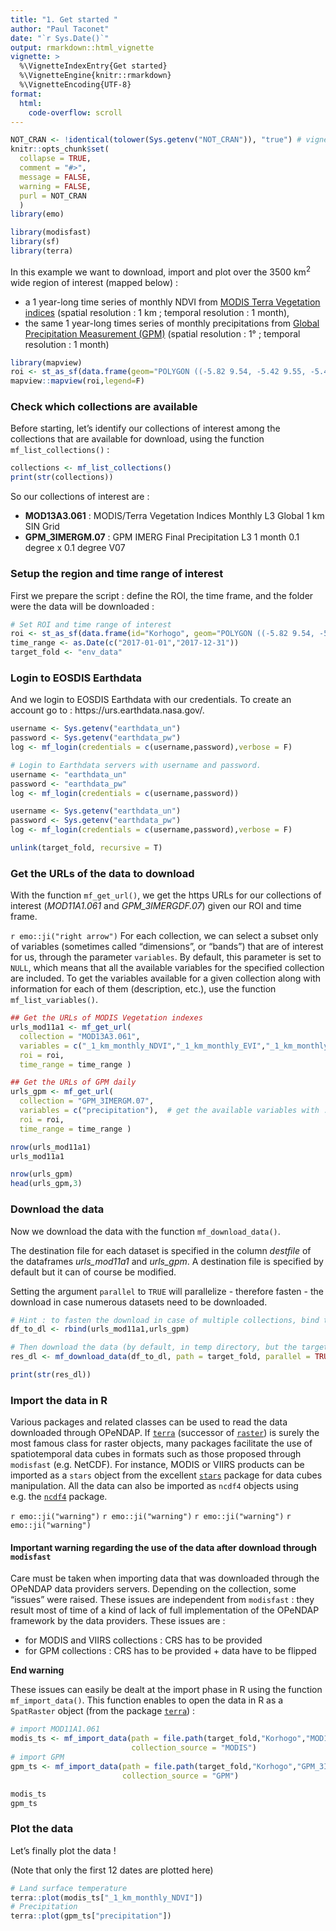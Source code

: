 ```yaml
---
title: "1. Get started "
author: "Paul Taconet"
date: "`r Sys.Date()`"
output: rmarkdown::html_vignette
vignette: >
  %\VignetteIndexEntry{Get started}
  %\VignetteEngine{knitr::rmarkdown}
  %\VignetteEncoding{UTF-8}
format:
  html:
    code-overflow: scroll
---
```


```r
NOT_CRAN <- !identical(tolower(Sys.getenv("NOT_CRAN")), "true") # vignette will not be executed when tested on the cran
knitr::opts_chunk$set(
  collapse = TRUE,
  comment = "#>",
  message = FALSE,
  warning = FALSE,
  purl = NOT_CRAN
  )
library(emo)
```

```r
library(modisfast)
library(sf)
library(terra)
```

In this example we want to download, import and plot over the 3500 km^2^ wide region of interest (mapped below) :

- a 1 year-long time series of monthly NDVI from [MODIS Terra Vegetation indices](https://dx.doi.org/10.5067/MODIS/MOD13A3.061) (spatial resolution : 1 km ; temporal resolution : 1 month),
- the same 1 year-long times series of monthly precipitations from [Global Precipitation Measurement (GPM)](https://doi.org/10.5067/GPM/IMERG/3B-MONTH/07) (spatial resolution : 1° ; temporal resolution : 1 month)

```r
library(mapview)
roi <- st_as_sf(data.frame(geom="POLYGON ((-5.82 9.54, -5.42 9.55, -5.41 8.84, -5.81 8.84, -5.82 9.54))"),wkt="geom",crs = 4326)
mapview::mapview(roi,legend=F)
```

### Check which collections are available 

Before starting, let's identify our collections of interest among the collections that are available for download, using the function `mf_list_collections()` :

```r
collections <- mf_list_collections()
print(str(collections))
```

So our collections of interest are : 

- **MOD13A3.061** : MODIS/Terra Vegetation Indices Monthly L3 Global 1 km SIN Grid
- **GPM_3IMERGM.07** : GPM IMERG Final Precipitation L3 1 month 0.1 degree x 0.1 degree V07

### Setup the region and time range of interest

First we prepare the script : define the ROI, the time frame, and the folder were the data will be downloaded :

```r
# Set ROI and time range of interest
roi <- st_as_sf(data.frame(id="Korhogo", geom="POLYGON ((-5.82 9.54, -5.42 9.55, -5.41 8.84, -5.81 8.84, -5.82 9.54))"), wkt="geom", crs = 4326)
time_range <- as.Date(c("2017-01-01","2017-12-31"))
target_fold <- "env_data"
```

### Login to EOSDIS Earthdata

And we login to EOSDIS Earthdata with our credentials. To create an account go to : https://urs.earthdata.nasa.gov/.

```r
username <- Sys.getenv("earthdata_un")
password <- Sys.getenv("earthdata_pw")
log <- mf_login(credentials = c(username,password),verbose = F)
```

```r
# Login to Earthdata servers with username and password. 
username <- "earthdata_un"
password <- "earthdata_pw"
log <- mf_login(credentials = c(username,password))
```

```r
username <- Sys.getenv("earthdata_un")
password <- Sys.getenv("earthdata_pw")
log <- mf_login(credentials = c(username,password),verbose = F)
```

```r
unlink(target_fold, recursive = T)
```


### Get the URLs of the data to download {#get-url}

With the function `mf_get_url()`, we get the https URLs for our collections of interest (*MOD11A1.061* and *GPM_3IMERGDF.07*) given our ROI and time frame. 

`r emo::ji("right arrow")` For each collection, we can select a subset only of variables (sometimes called "dimensions", or "bands") that are of interest for us, through the parameter `variables`. By default, this parameter is set to `NULL`, which means that all the available variables for the specified collection are included. To get the variables available for a given collection along with information for each of them (description, etc.), use the function `mf_list_variables()`.

<!-- `r emo::ji("right arrow")` **Note on the use of the parameter `variables` of the function `mf_get_url()` :** -->

<!-- The collections generally contain several variables (sometimes called "dimensions", or "bands"). As an example, MODIS LST products contain one band for the day temperature ("LST_Day_1km"), one band for the night temperature ("LST_Night_1km"), etc. To get all the variables available for a given collection along with information for each of them (description, etc.), use the function `mf_list_variables()`. e.g. : -->

<!-- ```{r mf_list_variables, eval=T} -->
<!-- tail(mf_list_variables("MOD11A1.061")) -->
<!-- ``` -->

<!-- In `mf_get_url()`, the parameter `variables` enables to restrict the data to download to only specific variables. By default it is set to `NULL`, which means that all the available variables for the specified collection are downloaded. Specifying `variables` will make the data to download lighter.  -->

<!-- **End Note** -->


```r
## Get the URLs of MODIS Vegetation indexes
urls_mod11a1 <- mf_get_url(
  collection = "MOD13A3.061",
  variables = c("_1_km_monthly_NDVI","_1_km_monthly_EVI","_1_km_monthly_VI_Quality"),  # get the available variables with : mf_list_variables("MOD13A3.061"), or set to NULL (default) to download all the variables
  roi = roi,
  time_range = time_range )

## Get the URLs of GPM daily
urls_gpm <- mf_get_url(
  collection = "GPM_3IMERGM.07",
  variables = c("precipitation"),  # get the available variables with : mf_list_variables("GPM_3IMERGM.07")
  roi = roi,
  time_range = time_range )

nrow(urls_mod11a1)
urls_mod11a1

nrow(urls_gpm)
head(urls_gpm,3)

```

### Download the data {#download}

Now we download the data with the function `mf_download_data()`.

The destination file for each dataset is specified in the column *destfile* of the dataframes *urls_mod11a1* and *urls_gpm*. A destination file is specified by default but it can of course be modified.

Setting the argument `parallel` to `TRUE` will parallelize - therefore fasten - the download in case numerous datasets need to be downloaded.

```r

# Hint : to fasten the download in case of multiple collections, bind them in a single data.frame (as shown below) before executing the function 'mf_download_data()' :
df_to_dl <- rbind(urls_mod11a1,urls_gpm)

# Then download the data (by default, in temp directory, but the target folder can be set in the function
res_dl <- mf_download_data(df_to_dl, path = target_fold, parallel = TRUE)

print(str(res_dl))
```

### Import the data in R {#import}

Various packages and related classes can be used to read the data downloaded through OPeNDAP. If [`terra`](https://cran.r-project.org/package=terra) (successor of [`raster`](https://cran.r-project.org/package=raster)) is surely the most famous class for raster objects, many packages facilitate the use of spatiotemporal data cubes in formats such as those proposed through `modisfast` (e.g. NetCDF). For instance, MODIS or VIIRS products can be imported as a `stars` object from the excellent [`stars`](https://cran.r-project.org/package=stars) package for data cubes manipulation. All the data can also be imported as `ncdf4` objects using e.g. the [`ncdf4`](https://cran.r-project.org/package=ncdf4) package.

`r emo::ji("warning")` `r emo::ji("warning")` `r emo::ji("warning")` `r emo::ji("warning")` 

#### Important warning regarding the use of the data after download through `modisfast` {#warning-import}

Care must be taken when importing data that was downloaded through the OPeNDAP data providers servers. Depending on the collection, some "issues" were raised. These issues are independent from `modisfast` : they result most of time of a kind of lack of full implementation of the OPeNDAP framework by the data providers. These issues are :

- for MODIS and VIIRS collections : CRS has to be provided
- for GPM collections : CRS has to be provided + data have to be flipped

**End warning**

These issues can easily be dealt at the import phase in R using the function `mf_import_data()`. This function enables to open the data in R as a `SpatRaster` object (from the package [`terra`](https://cran.r-project.org/package=terra)) :

```r
# import MOD11A1.061
modis_ts <- mf_import_data(path = file.path(target_fold,"Korhogo","MOD13A3.061"), 
                           collection_source = "MODIS")
# import GPM
gpm_ts <- mf_import_data(path = file.path(target_fold,"Korhogo","GPM_3IMERGM.07"), 
                         collection_source = "GPM")

modis_ts
gpm_ts
```

### Plot the data

Let's finally plot the data !

(Note that only the first 12 dates are plotted here)

```r
# Land surface temperature
terra::plot(modis_ts["_1_km_monthly_NDVI"])
# Precipitation
terra::plot(gpm_ts["precipitation"])
```


